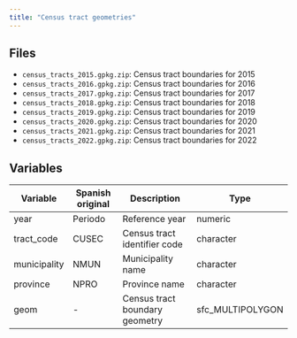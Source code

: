 ```yaml
---
title: "Census tract geometries"
---
```


## Files

- `census_tracts_2015.gpkg.zip`: Census tract boundaries for 2015
- `census_tracts_2016.gpkg.zip`: Census tract boundaries for 2016
- `census_tracts_2017.gpkg.zip`: Census tract boundaries for 2017
- `census_tracts_2018.gpkg.zip`: Census tract boundaries for 2018
- `census_tracts_2019.gpkg.zip`: Census tract boundaries for 2019
- `census_tracts_2020.gpkg.zip`: Census tract boundaries for 2020
- `census_tracts_2021.gpkg.zip`: Census tract boundaries for 2021
- `census_tracts_2022.gpkg.zip`: Census tract boundaries for 2022

## Variables

| Variable | Spanish original | Description | Type |
|----------|-----------------|-------------|------|
| year | Periodo | Reference year | numeric |
| tract_code | CUSEC | Census tract identifier code | character |
| municipality | NMUN | Municipality name | character |
| province | NPRO | Province name | character |
| geom | - | Census tract boundary geometry | sfc_MULTIPOLYGON |
